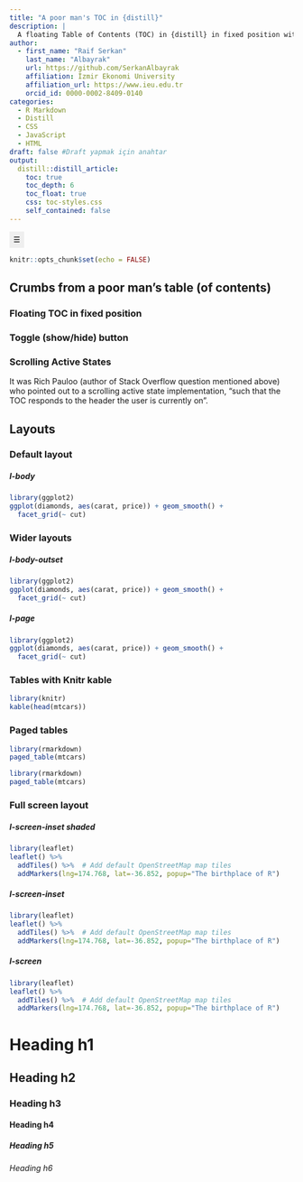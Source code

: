 ```yaml
---
title: "A poor man's TOC in {distill}"
description: |
  A floating Table of Contents (TOC) in {distill} in fixed position with Toggle (show/hide) button and Scrolling Active States.
author:
  - first_name: "Raif Serkan"
    last_name: "Albayrak"
    url: https://github.com/SerkanAlbayrak
    affiliation: İzmir Ekonomi University
    affiliation_url: https://www.ieu.edu.tr
    orcid_id: 0000-0002-8409-0140
categories:
  - R Markdown
  - Distill
  - CSS
  - JavaScript
  - HTML
draft: false #Draft yapmak için anahtar
output:
  distill::distill_article:
    toc: true
    toc_depth: 6
    toc_float: true
    css: toc-styles.css
    self_contained: false
---
```


<!-- TOC JAVASCRIPT ELEMENTS -->
<script>
function toggle () {
  document.getElementById("TOC").classList.toggle("hide");
};

window.addEventListener('DOMContentLoaded', () => {

  const observer = new IntersectionObserver(entries => {
    entries.forEach(entry => {
      const id = entry.target.getAttribute('id');
      if (entry.intersectionRatio > 0) {
        document.querySelector(`[href="#${id}"]`).parentElement.classList.add('active');
      } else {
        document.querySelector(`[href="#${id}"]`).parentElement.classList.remove('active');
      }
    });
  });

  // Track all headings that have an `id` applied
  document.querySelectorAll('h1[id], h2[id], h3[id], h4[id], h5[id], h6[id]').forEach((h1, h2, h3, h4, h5, h6) => {
    observer.observe(h1, h2, h3, h4, h5, h6);
  });
  
});
</script>

<!-- TOC HTML ELEMENTS -->
<input type="button" class="d-article-with-toc" id="TOC" value="&#x2630" title="Toggle (Hide/Show) Table of Contents" alt="Toggle button for hiding/showing the Table of Contents" onclick="toggle()" style="padding:7px; border: 0px;"/>

```r
knitr::opts_chunk$set(echo = FALSE)
```


## Crumbs from a poor man's table (of contents)



### Floating TOC in fixed position  


### Toggle (show/hide) button   


### Scrolling Active States  

It was Rich Pauloo (author of Stack Overflow question mentioned above) who pointed out to a scrolling active state implementation, "such that the TOC responds to the header the user is currently on".



## Layouts

### Default layout

##### l-body

```r
library(ggplot2)
ggplot(diamonds, aes(carat, price)) + geom_smooth() +
  facet_grid(~ cut)
```

### Wider layouts

##### l-body-outset

```r
library(ggplot2)
ggplot(diamonds, aes(carat, price)) + geom_smooth() +
  facet_grid(~ cut)
```

##### l-page

```r
library(ggplot2)
ggplot(diamonds, aes(carat, price)) + geom_smooth() +
  facet_grid(~ cut)
```

### Tables with Knitr kable

```r
library(knitr)
kable(head(mtcars))
```

### Paged tables

```r
library(rmarkdown)
paged_table(mtcars)
```

```r
library(rmarkdown)
paged_table(mtcars)
```

### Full screen layout

##### l-screen-inset shaded

```r
library(leaflet)
leaflet() %>%
  addTiles() %>%  # Add default OpenStreetMap map tiles
  addMarkers(lng=174.768, lat=-36.852, popup="The birthplace of R")
```

##### l-screen-inset

```r
library(leaflet)
leaflet() %>%
  addTiles() %>%  # Add default OpenStreetMap map tiles
  addMarkers(lng=174.768, lat=-36.852, popup="The birthplace of R")
```

##### l-screen

```r
library(leaflet)
leaflet() %>%
  addTiles() %>%  # Add default OpenStreetMap map tiles
  addMarkers(lng=174.768, lat=-36.852, popup="The birthplace of R")
```

# Heading h1

## Heading h2

### Heading h3

#### Heading h4

##### Heading h5

###### Heading h6
